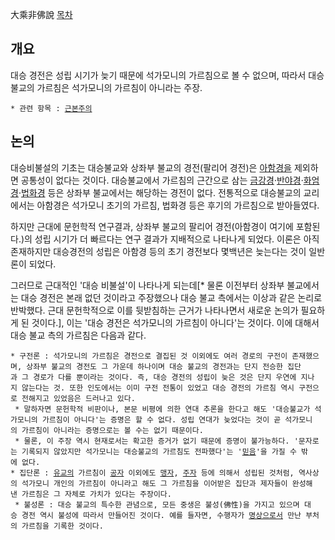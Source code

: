 大乘非佛說
[[목차]]
== 개요 ==
대승 경전은 성립 시기가 늦기 때문에 석가모니의 가르침으로 볼 수 없으며, 따라서 대승 불교의 가르침은 석가모니의 가르침이 아니라는 주장.

 * 관련 항목 : [[근본주의]]

== 논의 ==
대승비불설의 기초는 대승불교와 상좌부 불교의 경전(팔리어 경전)은 [[아함경]]을 제외하면 공통성이 없다는 것이다. 대승불교에서 가르침의 근간으로 삼는 [[금강경]]·[[반야경]]·[[화엄경]]·[[법화경]] 등은 상좌부 불교에서는 해당하는 경전이 없다. 전통적으로 대승불교의 교리에서는 아함경은 석가모니 초기의 가르침, 법화경 등은 후기의 가르침으로 받아들였다.

하지만 근대에 문헌학적 연구결과, 상좌부 불교의 팔리어 경전(아함경이 여기에 포함된다.)의 성립 시기가 더 빠르다는 연구 결과가 지배적으로 나타나게 되었다. 이론은 아직 존재하지만 대승경전의 성립은 아함경 등의 초기 경전보다 몇백년은 늦는다는 것이 일반론이 되었다.

그러므로 근대적인 '대승 비불설'이 나타나게 되는데[* 물론 이전부터 상좌부 불교에서는 대승 경전은 본래 없던 것이라고 주장했으나 대승 불교 측에서는 이상과 같은 논리로 반박했다. 근대 문헌학적으로 이를 뒷받침하는 근거가 나타나면서 새로운 논의가 필요하게 된 것이다.], 이는 '대승 경전은 석가모니의 가르침이 아니다'는 것이다. 이에 대해서 대승 불교 측의 가르침은 다음과 같다.

 * 구전론 : 석가모니의 가르침은 경전으로 결집된 것 이외에도 여러 경로의 구전이 존재했으며, 상좌부 불교의 경전도 그 가운데 하나이며 대승 불교의 경전과는 단지 전승한 집단과 그 경로가 다를 뿐이라는 것이다. 즉, 대승 경전의 성립이 늦은 것은 단지 우연에 지나지 않는다는 것. 또한 인도에서는 이미 구전 전통이 있었고 대승 경전의 가르침 역시 구전으로 전해지고 있었음은 드러나고 있다.
  * 말하자면 문헌학적 비판이나, 본문 비평에 의한 연대 추론을 한다고 해도 '대승불교가 석가모니의 가르침이 아니다'는 증명은 할 수 없다. 성립 연대가 늦었다는 것이 곧 석가모니의 가르침이 아니라는 증명으로는 볼 수는 없기 때문이다.
  * 물론, 이 주장 역시 현재로서는 확고한 증거가 없기 때문에 증명이 불가능하다. '문자로는 기록되지 않았지만 석가모니는 대승불교의 가르침도 전파했다'는 '[[믿음]]'을 가질 수 밖에 없다.
 * 집단론 : [[유교]]의 가르침이 [[공자]] 이외에도 [[맹자]], [[주자]] 등에 의해서 성립된 것처럼, 역사상의 석가모니 개인의 가르침이 아니라고 해도 그 가르침을 이어받은 집단과 제자들이 완성해낸 가르침은 그 자체로 가치가 있다는 주장이다.
  * 불성론 : 대승 불교의 특수한 관념으로, 모든 중생은 불성(佛性)을 가지고 있으며 대승 경전 역시 불성에 따라서 만들어진 것이다. 예를 들자면, 수행자가 [[명상]]으로서 만난 부처의 가르침을 기록한 것이다.
